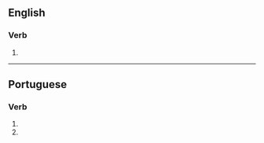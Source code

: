 ==English==

===Verb===
{{head|en|verb form}}

# {{en-third-person singular of|categorize}}

----

==Portuguese==

===Verb===
{{head|pt|verb form}}

# {{inflection of|categorizar||2|s|pres|subj|lang=pt}}
# {{inflection of|categorizar||2|s|negative|impr|lang=pt}}